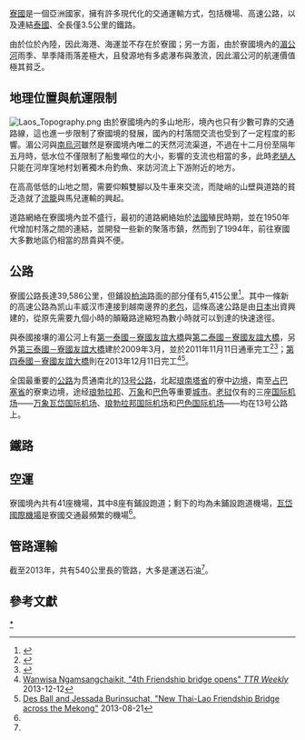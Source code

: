 {{noteTA
|G1=Laos
|G2=地名
}}
[[寮國|寮國]]是一個亞洲國家，擁有許多現代化的交通運輸方式，包括機場、高速公路，以及連結[[泰國|泰國]]、全長僅3.5公里的鐵路。

由於位於內陸，因此海港、海運並不存在於寮國；另一方面，由於寮國境內的[[湄公河|湄公河]]雨季、旱季降雨落差極大，且發源地有多處瀑布與激流，因此湄公河的航運價值極其貧乏。
==地理位置與航運限制==
[[Image:Laos_Topography.png|thumb]]
{{main|老挝地理}}
由於寮國境內的多山地形，境內也只有少數可靠的交通路線，這也進一步限制了寮國境的發展，國內的村落間交流也受到了一定程度的影響。湄公河與[[南烏河|南烏河]]雖然是寮國境內唯二的天然河流渠道，不過在十二月份至隔年五月時，低水位不僅限制了船隻噸位的大小，影響的支流也相當的多，此時[[老撾人|老撾人]]只能在河岸窪地村划著獨木舟釣魚、來訪河流上下游附近的地方。

在高高低低的山地之間，需要仰賴雙腳以及牛車來交流，而陡峭的山壁與道路的貧乏造就了[[索道|流籠]]與馬兒運輸的興起。

道路網絡在寮國境內並不盛行，最初的道路網絡始於[[法國|法國]]殖民時期，並在1950年代增加村落之間的連結，並開發一些新的聚落市鎮，然而到了1994年，前往寮國大多數地區仍相當的昂貴與不便。
==公路==
寮國公路長達39,586公里，但鋪設[[柏油|柏油]]路面的部分僅有5,415公里<ref name=CIAfact>{{cite web|author1=[[世界概况|世界概况]]|title=The World Factbook LOAS transportation|url=https://www.cia.gov/library/publications/resources/the-world-factbook/geos/la.html|publisher=[[中央情報局|中央情報局]]|accessdate=2015-11-03|archive-date=2020-10-16|archive-url=https://web.archive.org/web/20201016191347/https://www.cia.gov/library/publications/resources/the-world-factbook/geos/la.html|dead-url=no}}</ref>。其中一條新的高速公路為凯山丰威汉市連接到越南邊界的[[老包|老包]]，這條高速公路是由[[日本|日本]]出資興建的，從原先需要九個小時的顛簸路途縮短為數小時就可以到達的快速途徑。

與泰國接壤的湄公河上有[[第一泰國－寮國友誼大橋|第一泰國－寮國友誼大橋]]與[[第二泰國－寮國友誼大橋|第二泰國－寮國友誼大橋]]，另外[[第三泰國－寮國友誼大橋|第三泰國－寮國友誼大橋]]建於2009年3月，並於2011年11月11日通車完工<ref>{{cite web |url=http://www.npu.ac.th/English%20version/news/march/March0909.html |title=存档副本 |accessdate=2009-06-15 |deadurl=yes |archiveurl=https://archive.is/20090615021335/http://www.npu.ac.th/English%20version/news/march/March0909.html |archivedate=2009-06-15 }}</ref><ref>{{Cite web |url=http://blogs.voanews.com/breaking-news/2011/11/11/thailand-laos-open-new-friendship-bridge |title=存档副本 |accessdate=2015-11-03 |archive-date=2012-06-06 |archive-url=https://web.archive.org/web/20120606043716/http://blogs.voanews.com/breaking-news/2011/11/11/thailand-laos-open-new-friendship-bridge/ |dead-url=no }}</ref>；[[第四泰國－寮國友誼大橋|第四泰國－寮國友誼大橋]]則在2013年12月11日完工<ref name="BridgeOpens">[http://www.ttrweekly.com/site/2013/12/4th-friendship-bridge-opens/ Wanwisa Ngamsangchaikit, "4th Friendship bridge opens" ''TTR Weekly''] {{Wayback|url=http://www.ttrweekly.com/site/2013/12/4th-friendship-bridge-opens/ |date=20150208230538 }} 2013-12-12</ref><ref>[http://asiapacific.anu.edu.au/newmandala/2013/08/21/new-thai-lao-friendship-bridge-across-the-mekong/ Des Ball and Jessada Burinsuchat, "New Thai-Lao Friendship Bridge across the Mekong"] {{Wayback|url=http://asiapacific.anu.edu.au/newmandala/2013/08/21/new-thai-lao-friendship-bridge-across-the-mekong/ |date=20150208232312 }} 2013-08-21</ref>。

全国最重要的[[公路|公路]]为贯通南北的[[13號公路_(寮國)|13号公路]]，北起[[琅南塔省|琅南塔省]]的寮中[[边境|边境]]，南至[[占巴塞省|占巴塞省]]的寮柬边境，途经[[琅勃拉邦|琅勃拉邦]]、[[万象|万象]]和[[巴色|巴色]]等重要[[城市|城市]]。[[老挝|老挝]]仅有的三座[[国际机场|国际机场]]——[[万象|万象]][[瓦岱国际机场|瓦岱国际机场]]、[[琅勃拉邦国际机场|琅勃拉邦国际机场]]和[[巴色国际机场|巴色国际机场]]——均在13号公路上。

==鐵路==
{{Main|老撾鐵路運輸}}

==空運==
寮國境內共有41座機場，其中8座有鋪設跑道；剩下的均為未鋪設跑道機場，[[瓦岱國際機場|瓦岱國際機場]]是寮國交通最頻繁的機場<ref name=CIAfact/>。
==管路運輸==
截至2013年，共有540公里長的管路，大多是運送石油<ref name=CIAfact/>。
==參考文獻==
{{reflist|2}}
{{亚洲题目|交通}}
[[Category:老撾交通|*]]